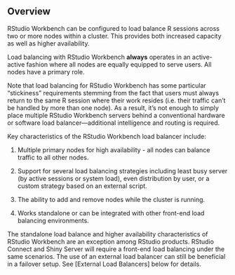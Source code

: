 ## Overview

RStudio Workbench can be configured to load balance R sessions across two or more nodes within a cluster. This provides both increased capacity as well as higher availability.

Load balancing with RStudio Workbench **always** operates in an active-active fashion where all nodes are equally equipped to serve users. All nodes have a primary role.

Note that load balancing for RStudio Workbench has some particular "stickiness" requirements stemming from the fact that users must always return to the same R session where their work resides (i.e. their traffic can't be handled by more than one node). As a result, it's not enough to simply place multiple RStudio Workbench servers behind a conventional hardware or software load balancer---additional intelligence and routing is required.

Key characteristics of the RStudio Workbench load balancer include:

1. Multiple primary nodes for high availability - all nodes can balance traffic to all other nodes.

2. Support for several load balancing strategies including least busy server (by active sessions or system load), even distribution by user, or a custom strategy based on an external script.

3. The ability to add and remove nodes while the cluster is running.

4. Works standalone or can be integrated with other front-end load balancing environments.

::: {.callout-note}
The standalone load balance and higher availability characteristics of RStudio Workbench are an exception among RStudio products. RStudio Connect and Shiny Server will require a front-end load balancing under the same scenarios. The use of an external load balancer can still be beneficial in a failover setup. See [External Load Balancers] below for details.
:::


